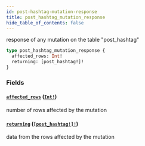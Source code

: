 ```yaml
---
id: post-hashtag-mutation-response
title: post_hashtag_mutation_response
hide_table_of_contents: false
---
```


response of any mutation on the table "post_hashtag"

```graphql
type post_hashtag_mutation_response {
  affected_rows: Int!
  returning: [post_hashtag!]!
}
```

### Fields

#### [`affected_rows`](#) ([`Int!`](/07-graphql/scalars/int))

number of rows affected by the mutation

#### [`returning`](#) ([`[post_hashtag!]!`](/07-graphql/objects/post-hashtag))

data from the rows affected by the mutation

